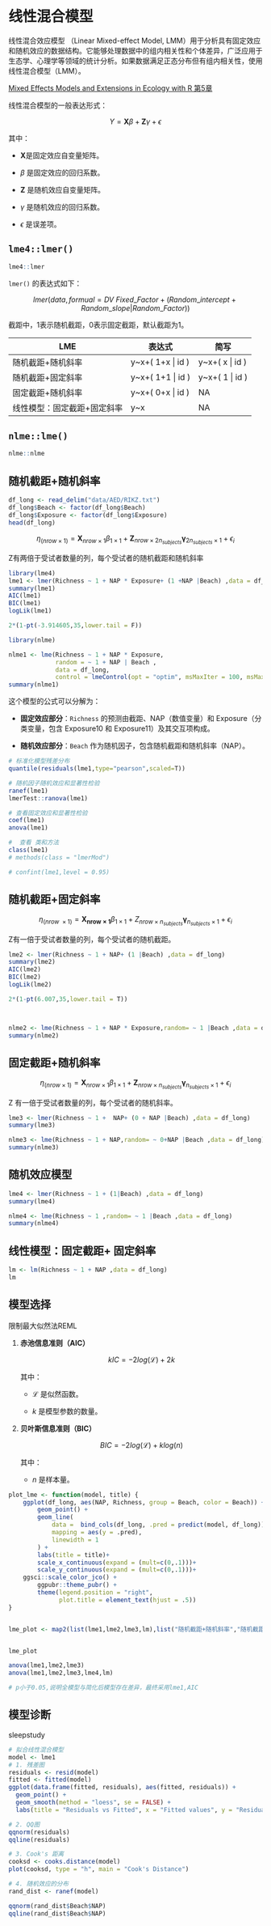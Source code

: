 # 线性混合模型

线性混合效应模型 （Linear Mixed-effect Model, LMM）用于分析具有固定效应和随机效应的数据结构。它能够处理数据中的组内相关性和个体差异，广泛应用于生态学、心理学等领域的统计分析。如果数据满足正态分布但有组内相关性，使用线性混合模型（LMM）。

[Mixed Effects Models and Extensions in Ecology with R 第5章](https://link.springer.com/book/10.1007/978-0-387-87458-6)

线性混合模型的一般表达形式：

$$
Y = \mathbf{X} \beta + \mathbf{Z} \gamma + \epsilon
$$

其中：

-   $\mathbf{X}$是固定效应自变量矩阵。

-   $\beta$ 是固定效应的回归系数。

-   $\mathbf{Z}$ 是随机效应自变量矩阵。

-   $\gamma$ 是随机效应的回归系数。

-   $\epsilon$ 是误差项。

## `lme4::lmer()`

```r
lme4::lmer
```

`lmer()` 的表达式如下：

$$
lmer (data,formual= DV ~ Fixed\_Factor + (Random\_intercept + Random\_slope | Random\_Factor))
$$

截距中，1表示随机截距，0表示固定截距，默认截距为1。

| LME                         | 表达式             | 简写             |
|-----------------------------|--------------------|------------------|
| 随机截距+随机斜率           | y\~x+( 1+x \| id ) | y\~x+( x \| id ) |
| 随机截距+固定斜率           | y\~x+( 1+1 \| id ) | y\~x+( 1 \| id ) |
| 固定截距+随机斜率           | y\~x+( 0+x \| id ) | NA               |
| 线性模型：固定截距+固定斜率 | y\~x               | NA               |

## `nlme::lme()`

```r
nlme::nlme
```

## 随机截距+随机斜率

```r
df_long <- read_delim("data/AED/RIKZ.txt")
df_long$Beach <- factor(df_long$Beach)
df_long$Exposure <- factor(df_long$Exposure)
head(df_long)
```

$$
\eta_{(nrow \times 1)} = \mathbf{X}_{nrow \times 1} \beta_{1 \times 1} + \mathbf{Z}_{nrow \times 2n_{subjects}} \mathbf{\gamma}_{2n_{subjects} \times 1} + \epsilon_i
$$

Z有两倍于受试者数量的列，每个受试者的随机截距和随机斜率

```r
library(lme4)
lme1 <- lmer(Richness ~ 1 + NAP * Exposure+ (1 +NAP |Beach) ,data = df_long)
summary(lme1)
AIC(lme1)
BIC(lme1)
logLik(lme1)

2*(1-pt(-3.914605,35,lower.tail = F))

library(nlme)

nlme1 <- lme(Richness ~ 1 + NAP * Exposure,
             random = ~ 1 + NAP | Beach ,
             data = df_long,
             control = lmeControl(opt = "optim", msMaxIter = 100, msMaxEval = 5000))
summary(nlme1)
```

这个模型的公式可以分解为：

-   **固定效应部分**：`Richness` 的预测由截距、NAP（数值变量）和 Exposure（分类变量，包含 Exposure10 和 Exposure11）及其交互项构成。

-   **随机效应部分**：`Beach` 作为随机因子，包含随机截距和随机斜率（NAP）。

```r
# 标准化模型残差分布
quantile(residuals(lme1,type="pearson",scaled=T))

# 随机因子随机效应和显著性检验
ranef(lme1)
lmerTest::ranova(lme1)

# 查看固定效应和显著性检验
coef(lme1)
anova(lme1)

#  查看 类和方法
class(lme1)
# methods(class = "lmerMod")

# confint(lme1,level = 0.95)
```

## 随机截距+固定斜率

$$
\eta_{(nrow \ \times 1)}=\mathbf{X_{nrow×1}}\beta_{1\times1} +Z_{nrow\times n_{subjects}} \mathbf{\gamma}_{n_{subjects}\times 1}+\epsilon_i
$$

Z有一倍于受试者数量的列，每个受试者的随机截距。

```r
lme2 <- lmer(Richness ~ 1 + NAP+ (1 |Beach) ,data = df_long)
summary(lme2)
AIC(lme2)
BIC(lme2)
logLik(lme2)

2*(1-pt(6.007,35,lower.tail = T))



nlme2 <- lme(Richness ~ 1 + NAP * Exposure,random= ~ 1 |Beach ,data = df_long)
summary(nlme2)
```

## 固定截距+随机斜率

$$
\eta_{(nrow \times 1)} = \mathbf{X}_{nrow \times 1} \beta_{1 \times 1} + \mathbf{Z}_{nrow \times n_{subjects}} \mathbf{\gamma}_{n_{subjects} \times 1} + \epsilon_i
$$

Z 有一倍于受试者数量的列，每个受试者的随机斜率。

```r
lme3 <- lmer(Richness ~ 1 +  NAP+ (0 + NAP |Beach) ,data = df_long)
summary(lme3)

nlme3 <- lme(Richness ~ 1 + NAP,random= ~ 0+NAP |Beach ,data = df_long)
summary(nlme3)
```

## 随机效应模型

```r

lme4 <- lmer(Richness ~ 1 + (1|Beach) ,data = df_long)
summary(lme4)

nlme4 <- lme(Richness ~ 1 ,random= ~ 1 |Beach ,data = df_long)
summary(nlme4)
```

## 线性模型：固定截距+ 固定斜率

```r
lm <- lm(Richness ~ 1 + NAP ,data = df_long)
lm
```

## 模型选择

限制最大似然法REML

1.  **赤池信息准则（AIC）**

    $$ kIC=−2log(\mathcal{L})+2k$$

    其中：

    -   $\mathcal{L}$ 是似然函数。

    -   $k$ 是模型参数的数量。

2.  **贝叶斯信息准则（BIC）**

    $$ BIC=−2log(\mathcal{L})+klog(n) $$

    其中：

    -   $n$ 是样本量。

```r

plot_lme <- function(model, title) {
    ggplot(df_long, aes(NAP, Richness, group = Beach, color = Beach)) +
        geom_point() +
        geom_line(
            data =  bind_cols(df_long, .pred = predict(model, df_long)),
            mapping = aes(y = .pred),
            linewidth = 1
        ) +
        labs(title = title)+
        scale_x_continuous(expand = (mult=c(0,.1)))+
        scale_y_continuous(expand = (mult=c(0,.1)))+
    ggsci::scale_color_jco() +
        ggpubr::theme_pubr() +
        theme(legend.position = "right",
              plot.title = element_text(hjust = .5))
}


lme_plot <- map2(list(lme1,lme2,lme3,lm),list("随机截距+随机斜率","随机截距+固定斜率","固定截距+随机斜率","固定截距+固定斜率"),plot_lme)


lme_plot
```

```r
anova(lme1,lme2,lme3)
anova(lme1,lme2,lme3,lme4,lm)

# p小于0.05,说明全模型与简化后模型存在差异，最终采用lme1,AIC
```

## 模型诊断

sleepstudy

```r
# 拟合线性混合模型
model <- lme1
# 1. 残差图
residuals <- resid(model)
fitted <- fitted(model)
ggplot(data.frame(fitted, residuals), aes(fitted, residuals)) +
  geom_point() +
  geom_smooth(method = "loess", se = FALSE) +
  labs(title = "Residuals vs Fitted", x = "Fitted values", y = "Residuals")

# 2. QQ图
qqnorm(residuals)
qqline(residuals)

# 3. Cook's 距离
cooksd <- cooks.distance(model)
plot(cooksd, type = "h", main = "Cook's Distance")

# 4. 随机效应的分布
rand_dist <- ranef(model)

qqnorm(rand_dist$Beach$NAP)
qqline(rand_dist$Beach$NAP)
```
